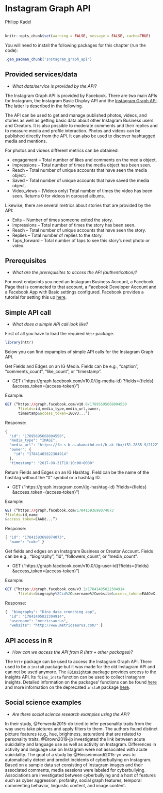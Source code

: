 
# Instagram Graph API
<chauthors>Philipp Kadel</chauthors>
<br><br>

```r
knitr::opts_chunk$set(warning = FALSE, message = FALSE, cache=TRUE)
```

You will need to install the following packages for this chapter (run the code):

```r
.gen_pacman_chunk("Instagram_graph_api")
```

## Provided services/data

* *What data/service is provided by the API?*

The Instagram Graph API is provided by Facebook. There are two main APIs for Instagram, the Instagram Basic Display API and the [Instagram Graph API]("https://developers.facebook.com/docs/instagram-api?locale=en_US"). The latter is described in the following.

The API can be used to get and manage published photos, videos, and stories as well as getting basic data about other Instagram Business users and Creators. It is also possible to moderate comments and their replies and to measure media and profile interaction. Photos and videos can be published directly from the API. It can also be used to discover hashtagged media and mentions.

For photos and videos different metrics can be obtained:

* engagement	– Total number of likes and comments on the media object.
* Impressions – Total number of times the media object has been seen.
* Reach – Total number of unique accounts that have seen the media object.
* Saved – Total number of unique accounts that have saved the media object.
* Video_views – (Videos only) Total number of times the video has been seen. Returns 0 for videos in carousel albums.

Likewise, there are several metrics about stories that are provided by the API:

* Exits – Number of times someone exited the story.
* Impressions – Total number of times the story has been seen.
* Reach – Total number of unique accounts that have seen the story.
* Replies	 – Total number of replies to the story.
* Taps_forward – Total number of taps to see this story’s next photo or video.

## Prerequisites
* *What are the prerequisites to access the API (authentication)? *

For most endpoints you need an Instagram Business Account, a Facebook Page that is connected to that account, a Facebook Developer Account and a Facebook App with Basic settings configured. Facebook provides a tutorial for setting this up [here]("https://developers.facebook.com/docs/instagram-api/getting-started").


## Simple API call
* *What does a simple API call look like?*

First of all you have to load the required `httr` package.
```r
library(httr)
```

Below you can find expamples of simple API calls for the Instagram Graph API.

Get Fields and Edges on an IG Media. Fields can be e.g., “caption”, “comments_count”, “like_count”, or “timestamp”.

* GET (“https://graph.facebook.com/v10.0/{ig-media-id} ?fields={fields} &access_token={access-token}”)

Example:

```r
GET (“https://graph.facebook.com/v10.0/17895695668004550
      ?fields=id,media_type,media_url,owner,
      timestamp&access_token=IGQVJ...”)
```

Response:

```r
{
  "id": "17895695668004550",
  "media_type": "IMAGE",
  "media_url": "https://fb-s-b-a.akamaihd.net/h-ak-fbx/t51.2885-9/21227247_1640962412602631_3222510491855224832_n.jpg?_nc_log=1",
  "owner": {
    "id": "17841405822304914"
  },
  "timestamp": "2017-08-31T18:10:00+0000"
```


Return Fields and Edges on an IG Hashtag. Field can be the name of the hashtag without the “#” symbol or a hashtag ID. 

* GET (“https://graph.instagram.com/{ig-hashtag-id}
?fields={fields}
&access_token={access-token}”)

Example:

```r
GET (“https://graph.facebook.com/17841593698074073
?fields=id,name
&access_token=EAADd...”)
```

Response:

```r
{ "id": "17841593698074073",
  "name": "coke" }
```

Get fields and edges on an Instagram Business or Creator Account. Fields can be e.g., “biography”, “id”, “followers_count”, or “media_count”.

* GET (“https://graph.facebook.com/v10.0/{ig-user-id}?fields={fields} &access_token={access-token}”)

Example:

```r
GET (“https://graph.facebook.com/v3.2/17841405822304914
      ?fields=biography%2Cid%2Cusername%2Cwebsite&access_token=EAACwX...”)
```

Response:

```r
{  "biography": "Dino data crunching app",
  "id": "17841405822304914",
  "username": "metricsaurus",
  "website": "http://www.metricsaurus.com/" }
```

## API access in R
* *How can we access the API from R (httr + other packages)?* 

The `httr` package can be used to access the Instagram Graph API. There used to be a `instaR` package but it was made for the old Instagram API and can not be used anymore. The [`FBinsightsR`]("https://rdrr.io/github/Deducive/FBinsightsR/") package provides access to the Insights API. Its `fbins_insta` function can be used to collect Instagram insights. Detailed information on the packages' functions can be found [here]("https://github.com/Deducive/FBinsightsR/blob/master/R/functions.R") and more information on the deprecated `instaR` package [here]("https://stackoverflow.com/questions/54488186/instagram-api-in-r-deprecated-need-to-use-graph-facebook-com").


## Social science examples
* *Are there social science research examples using the API?*

In their study, @Ferwerda2015-db tried to infer personality traits from the way users take pictures and apply filters to them. The authors found distinct picture features (e.g., hue, brightness, saturation) that are related to personality traits. @Brown2019-jp investigated the link between acute suicidality and language use as well as activity on Instagram. Differences in activity and language use on Instagram were not associated with acute suicidality. The goal of a study by @Hosseinmardi2015-yc was to automatically detect and predict incidents of cyberbullying on Instagram. Based on a sample data set consisting of Instagram images and their associated comments, media sessions were labeled for cyberbullying. Associations are investigated between cyberbullying and a host of features such as cyber aggression, profanity, social graph features, temporal commenting behavior, linguistic content, and image content.

